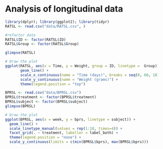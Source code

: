 # Analysis of longitudinal data

<!-- Note that you must SWAP the data sets! :) It is NOT a simple copy & paste of my book! -->

<!-- Implement the analyses of Chapter 8 of MABS using the RATS data. (0-7 points: 0-4 points for graphs or analysis results + 0-3 points for their interpretations) -->

```r
library(dplyr); library(ggplot2); library(tidyr)
RATSL <- read.csv("data/RATSL.csv", )

#refactor data
RATSL$ID <- factor(RATSL$ID)
RATSL$Group <- factor(RATSL$Group)

glimpse(RATSL)
```

```r
# Draw the plot
ggplot(RATSL, aes(x = Time, y = Weight, group = ID, linetype =  Group)) +
       geom_line() +
       scale_x_continuous(name = "Time (days)", breaks = seq(0, 60, 10)) +
       scale_y_continuous(name = "Weight (grams)") +
       theme(legend.position = "top")

```


<!-- Implement the analyses of Chapter 9 of MABS using the BPRS data. (0-8 points: 0-4 points for graphs or analysis results + 0-4 points for their interpretations) -->
```r
BPRSL <- read.csv("data/BPRSL.csv")
BPRSL$treatment <- factor(BPRSL$treatment)
BPRSL$subject <- factor(BPRSL$subject)
glimpse(BPRSL)
```

```r
# Draw the plot
ggplot(BPRSL, aes(x = week, y = bprs, linetype = subject)) +
  geom_line() +
  scale_linetype_manual(values = rep(1:10, times=4)) +
  facet_grid(. ~ treatment, labeller = label_both) +
  theme(legend.position = "none") + 
  scale_y_continuous(limits = c(min(BPRSL$bprs), max(BPRSL$bprs)))
```

